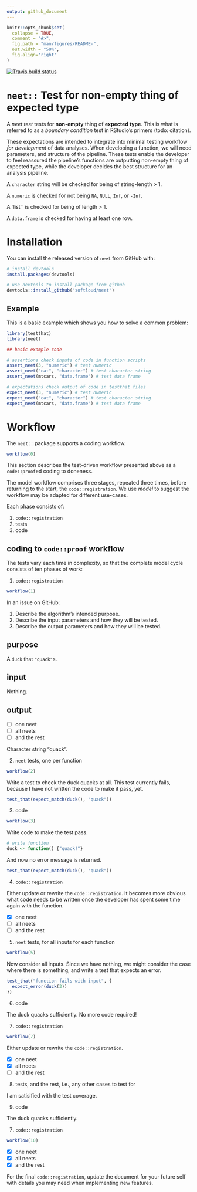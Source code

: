 ```yaml
---
output: github_document
---
```


<!-- README.md is generated from README.Rmd. Please edit that file -->

```r
knitr::opts_chunk$set(
  collapse = TRUE,
  comment = "#>",
  fig.path = "man/figures/README-",
  out.width = "50%",
  fig.align='right'
)
```


<!-- badges: start -->
[![Travis build status](https://travis-ci.com/softloud/neet.svg?branch=master)](https://travis-ci.org/softloud/neet)
<!-- badges: end -->

# `neet::` Test for non-empty thing of expected type

A *neet test* tests for **non-empty** thing of **expected type**. This
is what is referred to as a *boundary condition* test in RStudio's primers
(todo: citation).

These expectations are intended to integrate into minimal testing workflow
*for development* of data analyses. When developing a function, we will need parameters, and structure of the pipeline. These tests
enable the developer to feel reassured the pipeline's functions are
outputting non-empty thing of expected type, while the developer decides the best structure for an analysis pipeline. 

A `character` string will be checked for being of string-length > 1.

A `numeric` is checked for not being `NA`, `NULL`, `Inf`, or `-Inf`.

A `list`` is checked for being of length > 1.

A `data.frame` is checked for having at least one row.

# Installation

You can install the released version of `neet` from GitHub with:

``` r
# install devtools
install.packages(devtools) 

# use devtools to install package from github
devtools::install_github("softloud/neet")

```

## Example

This is a basic example which shows you how to solve a common problem:

```r
library(testthat)
library(neet)

## basic example code

# assertions check inputs of code in function scripts
assert_neet(3, "numeric") # test numeric
assert_neet("cat", "character") # test character string
assert_neet(mtcars, "data.frame") # test data frame

# expectations check output of code in testthat files
expect_neet(3, "numeric") # test numeric
expect_neet("cat", "character") # test character string
expect_neet(mtcars, "data.frame") # test data frame


```

# Workflow

The `neet::` package supports a coding workflow.

```r
workflow(0)
```

This section describes the test-driven workflow presented above as a `code::proof`ed coding to doneness.  

The model workflow comprises three stages, repeated three times, before returning to the start, the `code::registration`. We use *model* to suggest the workflow may be adapted for different use-cases.

Each phase consists of:

1. `code::registration`
2. tests
3. code

## coding to `code::proof` workflow

The tests vary each time in complexity, so that the complete model cycle consists of ten phases of work:

1. `code::registration`

```r
workflow(1)
```

In an issue on GitHub:

1. Describe the algorithm's intended purpose.
2. Describe the input parameters and how they will be tested.
3. Describe the output parameters and how they will be tested.

## purpose

A `duck` that `"quack"`s.

## input

Nothing.

## output

- [ ] one neet
- [ ] all neets
- [ ] and the rest


Character string "quack".

2. `neet` tests, one per function

```r
workflow(2)
```

Write a test to check the duck quacks at all. This test currently fails, because I have not written the code to make it pass, yet. 

```r
test_that(expect_match(duck(), "quack"))
```

3. code

```r
workflow(3)
```

Write code to make the test pass.

```r
# write function
duck <- function() {"quack!"}
```

And now no error message is returned.

```r
test_that(expect_match(duck(), "quack"))
```



4. `code::registration`

Either update or rewrite the `code::registration`. It becomes more obvious what code needs to be written once the developer has spent some time again with the function. 

- [x] one neet
- [ ] all neets
- [ ] and the rest


5. `neet` tests, for all inputs for each function

```r
workflow(5)
```

Now consider all inputs. Since we have nothing, we might consider the case where there is something, and write a test that expects an error.

```r
test_that("function fails with input", {
  expect_error(duck(3))
})
```



6. code

The duck quacks sufficiently. No more code required! 


7. `code::registration`

```r
workflow(7)

```

Either update or rewrite the `code::registration`.

- [x] one neet
- [x] all neets
- [ ] and the rest


8. tests, and the rest, i.e., any other cases to test for

I am satisified with the test coverage. 

9. code

The duck quacks sufficiently.

7. `code::registration`

```r
workflow(10)
```

- [x] one neet
- [x] all neets
- [x] and the rest

For the final `code::registration`, update the document for your future self with details you may need when implementing new features.


